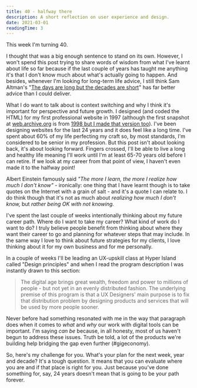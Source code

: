 ```yaml
---
title: 40 - halfway there
description: A short reflection on user experience and design.
date: 2021-03-01
readingTime: 3
---
```


This week I'm turning 40.

I thought that was a big enough sentence to stand on its own. However, I won't spend this post trying to share words of wisdom from what I've learnt about life so far because if the last couple of years has taught me anything it's that I don't know much about what's actually going to happen. And besides, whenever I'm looking for long-term life advice, I still think Sam Altman's "[The days are long but the decades are short](https://blog.samaltman.com/the-days-are-long-but-the-decades-are-short)" has far better advice than I could deliver.

What I do want to talk about is context switching and why I think it's important for perspective and future growth. I designed (and coded the HTML) for my first professional website in 1997 (although the first snapshot at [web.archive.org](http://web.archive.org) is from [1998 but I made that version too](https://web.archive.org/web/19980613231219/http://www.vsoy.fi/se/index.html)). I've been designing websites for the last 24 years and it does feel like a long time. I've spent about 60% of my life perfecting my craft so, by most standards, I'm considered to be senior in my profession. But this post isn't about looking back, it's about looking forward. Fingers crossed, I'll be able to live a long and healthy life meaning I'll work until I'm at least 65-70 years old before I can retire. If we look at my career from that point of view, I haven't even made it to the halfway point!

Albert Einstein famously said *"The more I learn, the more I realize how much I don't know"* - ironically: one thing that I have learnt though is to take quotes on the Internet with a grain of salt - and it's a quote I can relate to. I do think though that it's not as much about *realizing how much I don't know,* but *rather being OK with not knowing.*

I've spent the last couple of weeks intentionally thinking about my future career path. Where do I want to take my career? What kind of work do I want to do? I truly believe people benefit from thinking about where they want their career to go and planning for whatever steps that may include. In the same way I love to think about future strategies for my clients, I love thinking about it for my own business and for me personally.

In a couple of weeks I'll be leading an UX-upskill class at Hyper Island called "Design principles" and when I read the program description I was instantly drawn to this section:

>The digital age brings great wealth, freedom and power to millions of people - but not yet in an evenly distributed fashion.
The underlying premise of this program is that a UX Designers' main purpose is to fix that distribution problem by designing products and services that will be used by more people sooner.

Never before had something resonated with me in the way that paragraph does when it comes to *what* and *why* our work with digital tools can be important. I'm saying *can be* because, in all honesty, most of us haven't begun to address these issues. Truth be told, a lot of the products we're building help bridging the gap even further (#gigeconomy).

So, here's my challenge for you. What's your plan for the next week, year and decade? It's a tough question. It means that you can evaluate where you are and if that place is right for you. Just because you've done something for, say, 24 years doesn't mean that is going to be your path forever.